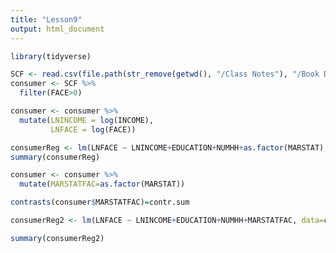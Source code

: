 ```yaml
---
title: "Lesson9"
output: html_document
---
```


```r
library(tidyverse)
```

```r
SCF <- read.csv(file.path(str_remove(getwd(), "/Class Notes"), "/Book Data/TermLife.csv"))
consumer <- SCF %>%
  filter(FACE>0)
```

```r
consumer <- consumer %>%
  mutate(LNINCOME = log(INCOME),
         LNFACE = log(FACE))

consumerReg <- lm(LNFACE ~ LNINCOME+EDUCATION+NUMHH+as.factor(MARSTAT), data=consumer)
summary(consumerReg)
```

```r
consumer <- consumer %>%
  mutate(MARSTATFAC=as.factor(MARSTAT))

contrasts(consumer$MARSTATFAC)=contr.sum

consumerReg2 <- lm(LNFACE ~ LNINCOME+EDUCATION+NUMHH+MARSTATFAC, data=consumer)

summary(consumerReg2)
```